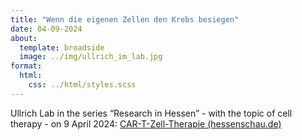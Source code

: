 ```yaml
---
title: "Wenn die eigenen Zellen den Krebs besiegen"
date: 04-09-2024
about:
  template: broadside
  image: ../img/ullrich_im_lab.jpg
format:
  html:
    css: ../html/styles.scss
---
```

Ullrich Lab in the series "Research in Hessen" - with the topic of cell therapy - on 9 April 2024:
[CAR-T-Zell-Therapie (hessenschau.de)](https://www.hessenschau.de/gesellschaft/car-t-zell-therapie-wenn-die-eigenen-zellen-den-krebs-besiegen-v1,krebs-uniklinik-100.html)